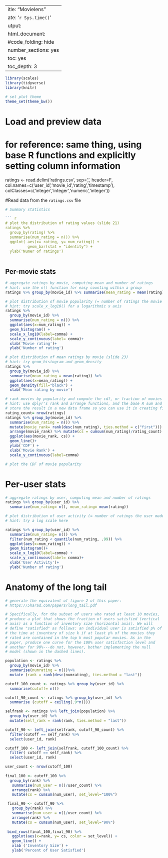  ---
title: "Movielens"
date: '`r Sys.time()`'
output:
  html_document:
    #code_folding: hide
    number_sections: yes
    toc: yes
    toc_depth: 3
---

```r
library(scales)
library(tidyverse)
library(knitr)

# set plot theme
theme_set(theme_bw())
```

# Load and preview data

# for reference: same thing, using base R functions and explicitly setting column information
   ratings <- read.delim('ratings.csv',
                         sep=',',
                         header=F,
                         col.names=c('user_id','movie_id','rating','timestamp'),
                         colClasses=c('integer','integer','numeric','integer'))

#Read data from the `ratings.csv` file

```r
 
# Summary statistics

``` r
# plot the distribution of rating values (slide 21)
ratings %>% 
  group_by(rating) %>% 
  summarise(num_rating = n()) %>% 
  ggplot( aes(x= rating, y= num_rating)) +
          geom_bar(stat = "identity") +
  ylab('Numer of ratings')
         
```

## Per-movie stats

```r
# aggregate ratings by movie, computing mean and number of ratings
# hint: use the n() function for easy counting within a group
ratings %>% group_by(movie_id) %>% summarise(mean_rating = mean(rating), count = n())

```

```r
# plot distribution of movie popularity (= number of ratings the movie received)
# hint: try scale_x_log10() for a logarithmic x axis
ratings %>% 
  group_by(movie_id) %>% 
  summarise(num_rating = n()) %>%
  ggplot(aes(x=num_rating)) +
  geom_histogram() +
  scale_x_log10(label=comma) +
  scale_y_continuous(label= comma)+
  xlab('Movie rating')+
  ylab('Number of rating')

```

```r
# plot distribution of mean ratings by movie (slide 23)
# hint: try geom_histogram and geom_density
ratings %>% 
  group_by(movie_id) %>% 
  summarise(mean_rating = mean(rating)) %>% 
  ggplot(aes(x=mean_rating)) +
  geom_density(fill="black") +
  xlab('Mean rating by movie')

```

```r
# rank movies by popularity and compute the cdf, or fraction of movies covered by the top-k moves (slide 25)
# hint: use dplyr's rank and arrange functions, and the base R sum and cumsum functions
# store the result in a new data frame so you can use it in creating figure 2 from the paper below
rating_count= nrow(ratings)
ratings %>% group_by(movie_id) %>% 
  summarise(num_rating = n()) %>% 
  mutate(movie_rank= rank(desc(num_rating), ties.method = c("first"))) %>%
  arrange(movie_rank) %>% mutate(cs = cumsum(num_rating)/rating_count) %>%
  ggplot(aes(movie_rank, cs)) +
  geom_line()+
  ylab('CDF') +
  xlab('Movie Rank') +
  scale_y_continuous(label=comma)

# plot the CDF of movie popularity

```


# Per-user stats

```r
# aggregate ratings by user, computing mean and number of ratings
ratings %>% group_by(user_id) %>%
  summarize(num_rating= n(), mean_rating= mean(rating))
```

```r
# plot distribution of user activity (= number of ratings the user made)
# hint: try a log scale here

ratings %>% group_by(user_id) %>%
  summarize(num_rating= n()) %>%
  filter(num_rating < quantile(num_rating, .99)) %>%
  ggplot(aes(x=num_rating)) +
  geom_histogram()+
  scale_x_log10(label=comma) +
  scale_y_continuous(label= comma)+
  xlab('User Activity')+
  ylab('Number of rating')

```

# Anatomy of the long tail

```r
# generate the equivalent of figure 2 of this paper:
# https://5harad.com/papers/long_tail.pdf

# Specifically, for the subset of users who rated at least 10 movies,
# produce a plot that shows the fraction of users satisfied (vertical
# axis) as a function of inventory size (horizontal axis). We will
# define "satisfied" as follows: an individual user is satisfied p% of
# the time at inventory of size k if at least p% of the movies they
# rated are contained in the top k most popular movies. As in the
# paper, produce one curve for the 100% user satisfaction level and
# another for 90%---do not, however, bother implementing the null
# model (shown in the dashed lines).

population <- ratings %>% 
  group_by(movie_id) %>% 
  summarise(numrating = n())%>% 
  mutate (rank = rank(desc(numrating), ties.method = "last"))

cutoff_100_count <- ratings %>% group_by(user_id) %>%
  summarise(cutoff= n()) 

cutoff_90_count <- ratings %>% group_by(user_id) %>%
  summarise (cutoff = ceiling(.9*n()))

selfrank <- ratings %>% left_join(population) %>%
  group_by(user_id) %>%
  mutate(self_rank = rank(rank, ties.method = "last"))

cutoff_90 <- left_join(selfrank, cutoff_90_count) %>% 
  filter(cutoff == self_rank) %>%
  select(user_id, rank)

cutoff_100 <- left_join(selfrank, cutoff_100_count) %>% 
  filter( cutoff == self_rank) %>%
  select(user_id, rank)

user_count <- nrow(cutoff_100)
 
final_100 <- cutoff_100 %>% 
  group_by(rank) %>% 
   summarise(num_user = n()/user_count) %>% 
   arrange(rank) %>%
   mutate(cs = cumsum(num_user), set_level="100%")

 final_90 <- cutoff_90 %>% 
   group_by(rank) %>% 
   summarise(num_user = n()/user_count) %>% 
   arrange(rank) %>%
   mutate(cs = cumsum(num_user), set_level="90%")
 
 bind_rows(final_100,final_90) %>% 
   ggplot(aes(x=rank, y= cs, color = set_level)) +
   geom_line() +
   xlab ('Inventory Size') +
   ylab('Percent of User Satisfied')
 

```
